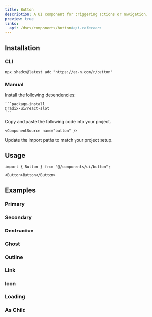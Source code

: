 ```yaml
---
title: Button
description: A UI component for triggering actions or navigation.
preview: true
links:
  api: /docs/components/button#api-reference
---
```


<ComponentTabs name="button-demo" />

## Installation

### CLI

```package-install
npx shadcn@latest add "https://eo-n.com/r/button"
```

### Manual

<Steps>
  <Step>
    Install the following dependencies:

    ```package-install
    @radix-ui/react-slot
    ```

  </Step>
  <Step>
    Copy and paste the following code into your project.

    <ComponentSource name="button" />

  </Step>
  
  <Step>Update the import paths to match your project setup.</Step>

</Steps>

## Usage

```tsx
import { Button } from "@/components/ui/button";
```

```tsx
<Button>Button</Button>
```

## Examples

### Primary

<ComponentTabs name="button-demo" />

### Secondary

<ComponentTabs name="button-secondary" />

### Destructive

<ComponentTabs name="button-destructive" />

### Ghost

<ComponentTabs name="button-ghost" />

### Outline

<ComponentTabs name="button-outline" />

### Link

<ComponentTabs name="button-link" />

### Icon

<ComponentTabs name="button-icon" />

### Loading

<ComponentTabs name="button-loading" />

### As Child

<ComponentTabs name="button-as-child" />
